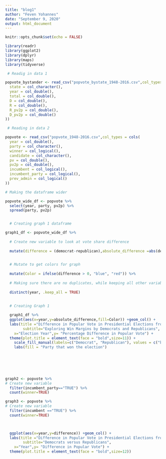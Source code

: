 ```yaml
---
title: "blog1"
author: "Feven Yohannes"
date: "September 9, 2020"
output: html_document
---
```


```r
knitr::opts_chunk$set(echo = FALSE)

library(readr)
library(ggplot2)
library(dplyr)
library(maps)
library(tidyverse)

```


```r

 # Readig in data 1

popvote_bystander <- read_csv("popvote_bystate_1948-2016.csv",col_types = cols(
  state = col_character(),
  year = col_double(),
  total = col_double(),
  D = col_double(),
  R = col_double(),
  R_pv2p = col_double(),
  D_pv2p = col_double()
))

 # Reading in data 2

popvote <- read_csv("popvote_1948-2016.csv",col_types = cols(
  year = col_double(),
  party = col_character(),
  winner = col_logical(),
  candidate = col_character(),
  pv = col_double(),
  pv2p = col_double(),
  incumbent = col_logical(),
  incumbent_party = col_logical(),
  prev_admin = col_logical()
))
```

```r

# Making the dataframe wider

popvote_wide_df <- popvote %>%
  select(year, party, pv2p) %>%
  spread(party, pv2p)


  # Creating graph 1 dataframe

graph1_df <- popvote_wide_df %>%
  
  # Create new variable to look at vote share difference
  
  mutate(difference = (democrat-republican),absolute_difference =abs(democrat-republican)) %>%

  
  # Mutate to get colors for graph
  
  mutate(Color = ifelse(difference > 0, "blue", "red")) %>%
  
  # Making sure there are no duplicates, while keeping all other variables
  
  distinct(year, .keep_all = TRUE)
  
  
  # Creating Graph 1

  graph1_df %>%
  ggplot(aes(x=year,y=absolute_difference,fill=Color)) +geom_col() +
  labs(title ="Difference in Popular Vote in Presidential Elections from 1948 to 2016",
        subtitle="Exploring Win Margins by Democrats and Republicans",
    x="Election Year",y= "Percentage Difference in Popular Vote") +
  theme(plot.title = element_text(face = "bold",size=11)) +
    scale_fill_manual(labels=c("Democrat", "Republican"), values = c("blue", "red")) +
    labs(fill = "Party that won the election")


  
  
  

```

```r

graph2 <- popvote %>%
# Create new variable 
  filter(incumbent_party=="TRUE") %>%
  count(winner=TRUE) 

graph3 <- popvote %>%
# Create new variable 
  filter(incumbent =="TRUE") %>%
  count(winner=TRUE) 
  


  ggplot(aes(x=year,y=difference)) +geom_col() +
  labs(title ="Difference in Popular Vote in Presidential Elections from 1948 to 2016",
        subtitle="Democrats versus Republicans",
    x="Year",y= "Difference in Popular Vote") +
  theme(plot.title = element_text(face = "bold",size=12)) 



```

